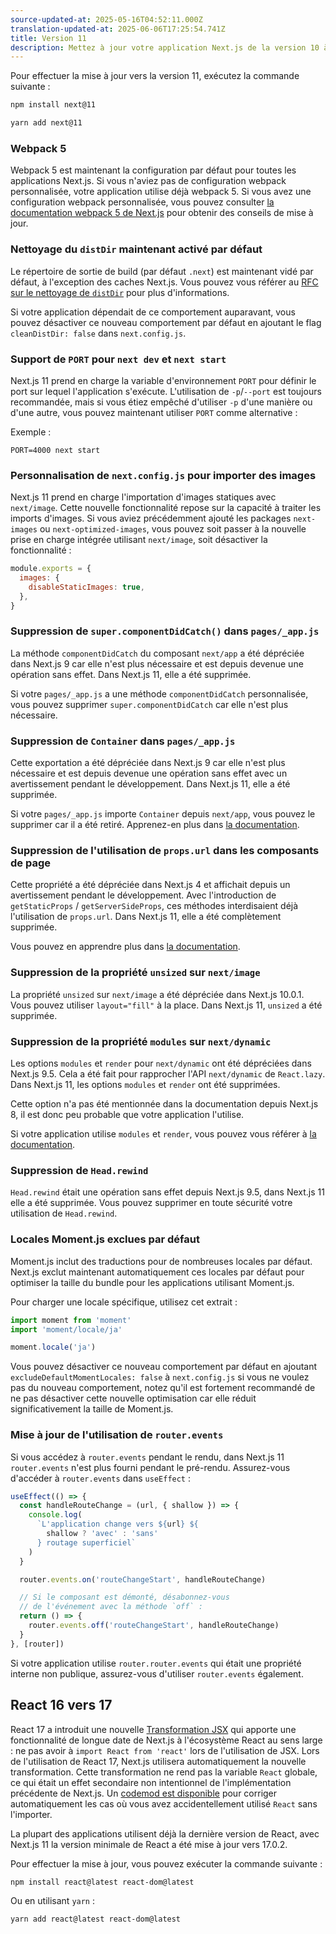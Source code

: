 ```yaml
---
source-updated-at: 2025-05-16T04:52:11.000Z
translation-updated-at: 2025-06-06T17:25:54.741Z
title: Version 11
description: Mettez à jour votre application Next.js de la version 10 à la version 11.
---
```


Pour effectuer la mise à jour vers la version 11, exécutez la commande suivante :

```bash filename="Terminal"
npm install next@11

yarn add next@11
```

### Webpack 5

Webpack 5 est maintenant la configuration par défaut pour toutes les applications Next.js. Si vous n'aviez pas de configuration webpack personnalisée, votre application utilise déjà webpack 5. Si vous avez une configuration webpack personnalisée, vous pouvez consulter [la documentation webpack 5 de Next.js](/docs/messages/webpack5) pour obtenir des conseils de mise à jour.

### Nettoyage du `distDir` maintenant activé par défaut

Le répertoire de sortie de build (par défaut `.next`) est maintenant vidé par défaut, à l'exception des caches Next.js. Vous pouvez vous référer au [RFC sur le nettoyage de `distDir`](https://github.com/vercel/next.js/discussions/6009) pour plus d'informations.

Si votre application dépendait de ce comportement auparavant, vous pouvez désactiver ce nouveau comportement par défaut en ajoutant le flag `cleanDistDir: false` dans `next.config.js`.

### Support de `PORT` pour `next dev` et `next start`

Next.js 11 prend en charge la variable d'environnement `PORT` pour définir le port sur lequel l'application s'exécute. L'utilisation de `-p`/`--port` est toujours recommandée, mais si vous étiez empêché d'utiliser `-p` d'une manière ou d'une autre, vous pouvez maintenant utiliser `PORT` comme alternative :

Exemple :

```
PORT=4000 next start
```

### Personnalisation de `next.config.js` pour importer des images

Next.js 11 prend en charge l'importation d'images statiques avec `next/image`. Cette nouvelle fonctionnalité repose sur la capacité à traiter les imports d'images. Si vous aviez précédemment ajouté les packages `next-images` ou `next-optimized-images`, vous pouvez soit passer à la nouvelle prise en charge intégrée utilisant `next/image`, soit désactiver la fonctionnalité :

```js filename="next.config.js"
module.exports = {
  images: {
    disableStaticImages: true,
  },
}
```

### Suppression de `super.componentDidCatch()` dans `pages/_app.js`

La méthode `componentDidCatch` du composant `next/app` a été dépréciée dans Next.js 9 car elle n'est plus nécessaire et est depuis devenue une opération sans effet. Dans Next.js 11, elle a été supprimée.

Si votre `pages/_app.js` a une méthode `componentDidCatch` personnalisée, vous pouvez supprimer `super.componentDidCatch` car elle n'est plus nécessaire.

### Suppression de `Container` dans `pages/_app.js`

Cette exportation a été dépréciée dans Next.js 9 car elle n'est plus nécessaire et est depuis devenue une opération sans effet avec un avertissement pendant le développement. Dans Next.js 11, elle a été supprimée.

Si votre `pages/_app.js` importe `Container` depuis `next/app`, vous pouvez le supprimer car il a été retiré. Apprenez-en plus dans [la documentation](/docs/messages/app-container-deprecated).

### Suppression de l'utilisation de `props.url` dans les composants de page

Cette propriété a été dépréciée dans Next.js 4 et affichait depuis un avertissement pendant le développement. Avec l'introduction de `getStaticProps` / `getServerSideProps`, ces méthodes interdisaient déjà l'utilisation de `props.url`. Dans Next.js 11, elle a été complètement supprimée.

Vous pouvez en apprendre plus dans [la documentation](/docs/messages/url-deprecated).

### Suppression de la propriété `unsized` sur `next/image`

La propriété `unsized` sur `next/image` a été dépréciée dans Next.js 10.0.1. Vous pouvez utiliser `layout="fill"` à la place. Dans Next.js 11, `unsized` a été supprimée.

### Suppression de la propriété `modules` sur `next/dynamic`

Les options `modules` et `render` pour `next/dynamic` ont été dépréciées dans Next.js 9.5. Cela a été fait pour rapprocher l'API `next/dynamic` de `React.lazy`. Dans Next.js 11, les options `modules` et `render` ont été supprimées.

Cette option n'a pas été mentionnée dans la documentation depuis Next.js 8, il est donc peu probable que votre application l'utilise.

Si votre application utilise `modules` et `render`, vous pouvez vous référer à [la documentation](/docs/messages/next-dynamic-modules).

### Suppression de `Head.rewind`

`Head.rewind` était une opération sans effet depuis Next.js 9.5, dans Next.js 11 elle a été supprimée. Vous pouvez supprimer en toute sécurité votre utilisation de `Head.rewind`.

### Locales Moment.js exclues par défaut

Moment.js inclut des traductions pour de nombreuses locales par défaut. Next.js exclut maintenant automatiquement ces locales par défaut pour optimiser la taille du bundle pour les applications utilisant Moment.js.

Pour charger une locale spécifique, utilisez cet extrait :

```js
import moment from 'moment'
import 'moment/locale/ja'

moment.locale('ja')
```

Vous pouvez désactiver ce nouveau comportement par défaut en ajoutant `excludeDefaultMomentLocales: false` à `next.config.js` si vous ne voulez pas du nouveau comportement, notez qu'il est fortement recommandé de ne pas désactiver cette nouvelle optimisation car elle réduit significativement la taille de Moment.js.

### Mise à jour de l'utilisation de `router.events`

Si vous accédez à `router.events` pendant le rendu, dans Next.js 11 `router.events` n'est plus fourni pendant le pré-rendu. Assurez-vous d'accéder à `router.events` dans `useEffect` :

```js
useEffect(() => {
  const handleRouteChange = (url, { shallow }) => {
    console.log(
      `L'application change vers ${url} ${
        shallow ? 'avec' : 'sans'
      } routage superficiel`
    )
  }

  router.events.on('routeChangeStart', handleRouteChange)

  // Si le composant est démonté, désabonnez-vous
  // de l'événement avec la méthode `off` :
  return () => {
    router.events.off('routeChangeStart', handleRouteChange)
  }
}, [router])
```

Si votre application utilise `router.router.events` qui était une propriété interne non publique, assurez-vous d'utiliser `router.events` également.

## React 16 vers 17

React 17 a introduit une nouvelle [Transformation JSX](https://reactjs.org/blog/2020/09/22/introducing-the-new-jsx-transform.html) qui apporte une fonctionnalité de longue date de Next.js à l'écosystème React au sens large : ne pas avoir à `import React from 'react'` lors de l'utilisation de JSX. Lors de l'utilisation de React 17, Next.js utilisera automatiquement la nouvelle transformation. Cette transformation ne rend pas la variable `React` globale, ce qui était un effet secondaire non intentionnel de l'implémentation précédente de Next.js. Un [codemod est disponible](/docs/pages/building-your-application/upgrading/codemods#add-missing-react-import) pour corriger automatiquement les cas où vous avez accidentellement utilisé `React` sans l'importer.

La plupart des applications utilisent déjà la dernière version de React, avec Next.js 11 la version minimale de React a été mise à jour vers 17.0.2.

Pour effectuer la mise à jour, vous pouvez exécuter la commande suivante :

```
npm install react@latest react-dom@latest
```

Ou en utilisant `yarn` :

```
yarn add react@latest react-dom@latest
```